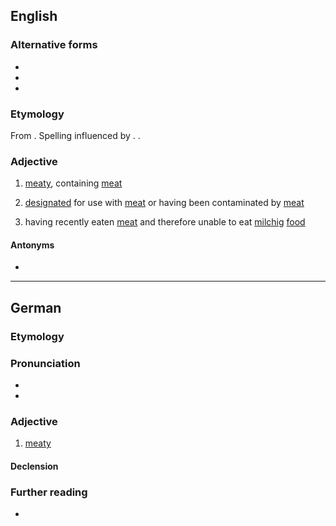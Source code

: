 ==English==

===Alternative forms===
* {{l|en|fleishig}}
* {{l|en|fleishik}}
* {{l|en|fleyshik}}

===Etymology===
From {{bor|en|yi|פֿליישיק|t=meaty}}. Spelling influenced by {{der|en|de|fleischig|t=meaty}}. {{doublet|en|fleshy}}.

===Adjective===
{{en-adj|-}}

# {{lb|en|Judaism|of food}} [[meaty]], containing [[meat]]
# {{lb|en|Judaism|of kitchenware}} [[designated]] for use with [[meat]] or having been contaminated by [[meat]]
# {{lb|en|Judaism|of a person}} having recently eaten [[meat]] and therefore unable to eat [[milchig]] [[food]]

====Antonyms====
* {{l|en|milchig}}

----

==German==

===Etymology===
{{suffix|de|Fleisch|gloss1=meat|ig|gloss2=-y}}

===Pronunciation===
* {{IPA|/ˈflaɪ̯ʃɪç/|lang=de}}
* {{audio|De-fleischig.ogg|Audio|lang=de}}

===Adjective===
{{de-adj|fleischiger|fleischigsten}}

# [[meaty]]

====Declension====
{{de-decl-adj|fleischig|fleischiger|fleischigst}}

===Further reading===
* {{R:Duden}}